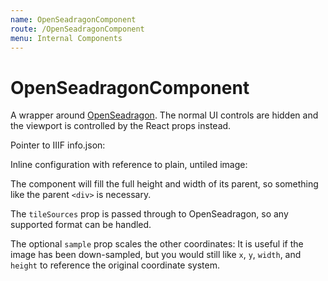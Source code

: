 ```yaml
---
name: OpenSeadragonComponent
route: /OpenSeadragonComponent
menu: Internal Components
---
```



# OpenSeadragonComponent

A wrapper around [OpenSeadragon](https://openseadragon.github.io/).
The normal UI controls are hidden and the viewport is controlled by the React props instead.

<Playground>
  <p>Pointer to IIIF info.json:</p>
  <div style={{width: '200px', height: '150px'}}>
    <OpenSeadragonComponent
      tileSources={[
        "https://libimages1.princeton.edu/loris/pudl0001%2F4609321%2Fs42%2F00000001.jp2/info.json"
      ]}
      sample={4}
      x={14000}
      y={23000}
      width={8000}
      height={6000}
    />
  </div>
  <p>Inline configuration with reference to plain, untiled image:</p>
  <div style={{width: '200px', height: '150px'}}>
    <OpenSeadragonComponent
      tileSources={[
        {
          type: 'image',
          url: 'http://gehlenborglab.org/assets/img/site/hero_backbay.jpg',
          buildPyramid: false,
        }
      ]}
      x={200}
      y={200}
      width={400}
      height={300}
    />
  </div>
</Playground>

The component will fill the full height and width of its parent,
so something like the parent `<div>` is necessary.

The `tileSources` prop is passed through to OpenSeadragon,
so any supported format can be handled.

The optional `sample` prop scales the other coordinates:
It is useful if the image has been down-sampled,
but you would still like `x`, `y`, `width`, and `height`
to reference the original coordinate system.
